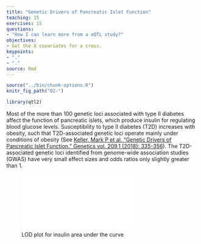 ```yaml
---
title: "Genetic Drivers of Pancreatic Islet Function"
teaching: 15
exercises: 15
questions:
- "How I can learn more from a eQTL study?"
objectives:
- Get the X covariates for a cross.
keypoints:
- "."
- "."
source: Rmd
---
```


```r
source("../bin/chunk-options.R")
knitr_fig_path("02-")
```

```r
library(qtl2)
```

Most of the more than 100 genetic loci associated with type II diabetes affect 
the function of pancreatic islets, which produce insulin for regulating blood
glucose levels. Susceptibility to type II diabetes (T2D) increases with obesity, 
such that T2D-associated genetic loci operate mainly under conditions of 
obesity (See [Keller, Mark P et al. “Genetic Drivers of Pancreatic Islet Function.” Genetics vol. 209,1 (2018): 335-356](https://www.ncbi.nlm.nih.gov/pmc/articles/PMC5937189/)). The 
T2D-associated genetic loci identified from genome-wide association studies 
(GWAS) have very small effect sizes and odds ratios only slightly greater than
1.  


![LOD plot for insulin area under the curve](../fig/insulin-auc-lod-plot.pdf)  

